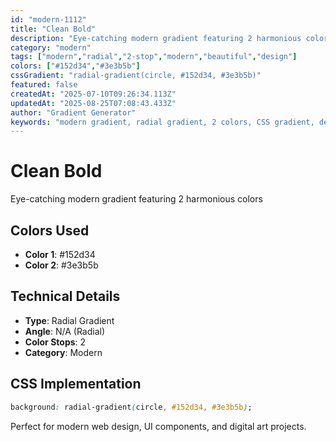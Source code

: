 ```yaml
---
id: "modern-1112"
title: "Clean Bold"
description: "Eye-catching modern gradient featuring 2 harmonious colors"
category: "modern"
tags: ["modern","radial","2-stop","modern","beautiful","design"]
colors: ["#152d34","#3e3b5b"]
cssGradient: "radial-gradient(circle, #152d34, #3e3b5b)"
featured: false
createdAt: "2025-07-10T09:26:34.113Z"
updatedAt: "2025-08-25T07:08:43.433Z"
author: "Gradient Generator"
keywords: "modern gradient, radial gradient, 2 colors, CSS gradient, design, #152d34, #3e3b5b"
---
```


# Clean Bold

Eye-catching modern gradient featuring 2 harmonious colors

## Colors Used
- **Color 1**: #152d34
- **Color 2**: #3e3b5b

## Technical Details
- **Type**: Radial Gradient
- **Angle**: N/A (Radial)
- **Color Stops**: 2
- **Category**: Modern

## CSS Implementation
```css
background: radial-gradient(circle, #152d34, #3e3b5b);
```

Perfect for modern web design, UI components, and digital art projects.

